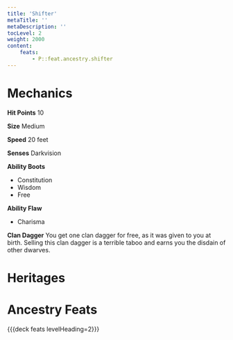 ```yaml
---
title: 'Shifter'
metaTitle: ''
metaDescription: ''
tocLevel: 2
weight: 2000
content:
    feats:
        - P::feat.ancestry.shifter
---
```


# Mechanics

**Hit Points** 10

**Size** Medium

**Speed** 20 feet

**Senses** Darkvision

**Ability Boots**
- Constitution
- Wisdom
- Free

**Ability Flaw**
- Charisma

**Clan Dagger** You get one clan dagger for free, as it was given to you at birth. Selling this clan dagger is a terrible taboo and earns you the disdain of other dwarves.

# Heritages

# Ancestry Feats

{{{deck feats levelHeading=2}}}